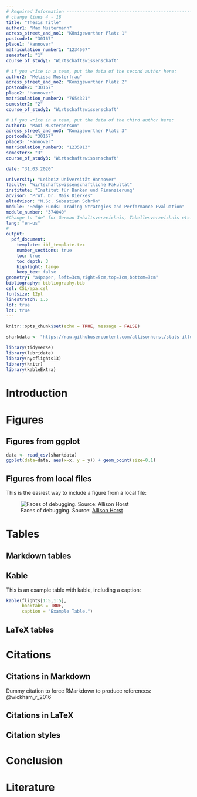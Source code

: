 ---
# Required Information --------------------------------------------------------
# change lines 4 - 18
title: "Thesis Title"
author1: "Max Mustermann"
adress_street_and_no1: "Königsworther Platz 1"
postcode1: "30167"
place1: "Hannover"
matriculation_number1: "1234567"
semester1: "1"
course_of_study1: "Wirtschaftswissenschaft"

# if you write in a team, put the data of the second author here:
author2: "Melissa Musterfrau"
adress_street_and_no2: "Königsworther Platz 2"
postcode2: "30167"
place2: "Hannover"
matriculation_number2: "7654321"
semester2: "2"
course_of_study2: "Wirtschaftswissenschaft"

# if you write in a team, put the data of the third author here:
author3: "Maxi Musterperson"
adress_street_and_no3: "Königsworther Platz 3"
postcode3: "30167"
place3: "Hannover"
matriculation_number3: "1235813"
semester3: "3"
course_of_study3: "Wirtschaftswissenschaft"

date: "31.03.2020"

university: "Leibniz Universität Hannover"
faculty: "Wirtschaftswissenschaftliche Fakultät" 
institute: "Institut für Banken und Finanzierung"
advisor: "Prof. Dr. Maik Dierkes"
altadvisor: "M.Sc. Sebastian Schrön"            
module: "Hedge Funds: Trading Strategies and Performance Evaluation"
module_number: "374040"
#Change to "de" for German Inhaltsverzeichnis, Tabellenverzeichnis etc.
lang: "en-us"
#
output: 
  pdf_document:
    template: ibf_template.tex  
    number_sections: true
    toc: true
    toc_depth: 3
    highlight: tango
    keep_tex: false
geometry: "a4paper, left=3cm,right=5cm,top=3cm,bottom=3cm"
bibliography: bibliography.bib
csl: CSL/apa.csl
fontsize: 12pt
linestretch: 1.5
lof: true
lot: true
---



```{r setup, include=FALSE, warning= FALSE}
knitr::opts_chunk$set(echo = TRUE, message = FALSE)

sharkdata <- "https://raw.githubusercontent.com/allisonhorst/stats-illustrations/master/other-stats-artwork/shark_raw.csv"

library(tidyverse)
library(lubridate)
library(nycflights13)
library(knitr)
library(kableExtra)

```

# Introduction



# Figures

## Figures from ggplot


```{r example_figure, fig.cap = "A dangerous animal. Source: [Allison Horst.](https://github.com/allisonhorst/stats-illustrations)", fig.height = 3, fig.width = 6}

data <- read_csv(sharkdata)
ggplot(data=data, aes(x=x, y = y)) + geom_point(size=0.1)
```


## Figures from local files

This is the easiest way to include a figure from a local file:

![Faces of debugging. Source: [Allison Horst](https://github.com/allisonhorst/stats-illustrations)  ](FIGURES/debugging.jpg)


# Tables

## Markdown tables


## Kable



This is an example table with kable, including a caption:

```{r example_table}

kable(flights[1:5,1:5],
      booktabs = TRUE,
      caption = "Example Table.") 

```

## LaTeX tables

# Citations

## Citations in Markdown

Dummy citation to force RMarkdown to produce references: @wickham_r_2016

## Citations in LaTeX

## Citation styles

# Conclusion





# Literature